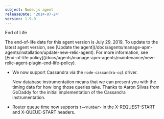 ```yaml
---
subject: Node.js agent
releaseDate: '2014-07-24'
version: 1.9.0
---
```


End of Life

<Callout variant="important">
  The end-of-life date for this agent version is July 29, 2019. To update to the latest agent version, see [Update the agent](/docs/agents/manage-apm-agents/installation/update-new-relic-agent). For more information, see [End-of-life policy](/docs/agents/manage-apm-agents/maintenance/new-relic-agent-plugin-end-life-policy).
</Callout>

* We now support Cassandra via the `node-cassandra-cql` driver.

  New database instrumentation means that we can present you with the timing data for how long those queries take. Thanks to Aaron Silvas from GoDaddy for the initial implementation of the Cassandra instrumentation.
* Router queue time now supports `t=<number>` in the X-REQUEST-START and X-QUEUE-START headers.
